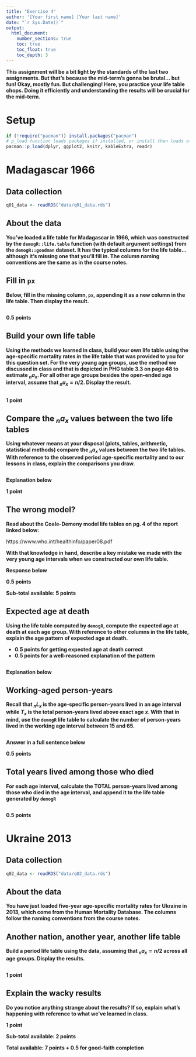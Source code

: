 ```yaml
---
title: "Exercise 4"
author: '[Your first name] [Your last name]'
date: "`r Sys.Date()`"
output:
  html_document:
    number_sections: true
    toc: true
    toc_float: true
    toc_depth: 3
---
```


**This assignment will be a bit light by the standards of the last two assignments. But that's because the mid-term's gonna be brutal... but fun! Okay, mostly fun. But challenging! Here, you practice your life table chops. Doing it efficiently and understanding the results will be crucial for the mid-term.**

# Setup {.unnumbered}

```r
if (!require("pacman")) install.packages("pacman")
# p_load function loads packages if installed, or install then loads otherwise
pacman::p_load(dplyr, ggplot2, knitr, kableExtra, readr)
```

# Madagascar 1966

## Data collection

```r
q01_data <- readRDS("data/q01_data.rds")
```

## About the data

**You've loaded a life table for Madagascar in 1966, which was constructed by the `demogR::life.table` function (with default argument settings) from the `demogR::goodman` dataset. It has the typical columns for the life table... although it's missing one that you'll fill in. The column naming conventions are the same as in the course notes.**

## Fill in `px`

**Below, fill in the missing column, `px`, appending it as a new column in the life table. Then display the result.**

```r

```

**0.5 points**

## Build your own life table

**Using the methods we learned in class, build your own life table using the age-specific mortality rates in the life table that was provided to you for this question set. For the very young age groups, use the method we discussed in class and that is depicted in PHG table 3.3 on page 48 to estimate ${}_{n}a_x$. For all other age groups besides the open-ended age interval, assume that ${}_{n}a_x = n/2$. Display the result.**

```r

```

**1 point**

## Compare the ${}_{n}a_x$ values between the two life tables

**Using whatever means at your disposal (plots, tables, arithmetic, statistical methods) compare the ${}_{n}a_x$ values between the two life tables. With reference to the observed period age-specific mortality and to our lessons in class, explain the comparisons you draw.**

```r

```

**Explanation below**



**1 point**

## The wrong model?

**Read about the Coale-Demeny model life tables on pg. 4 of the report linked below:**

https://www.who.int/healthinfo/paper08.pdf

**With that knowledge in hand, describe a key mistake we made with the very young age intervals when we constructed our own life table.**

**Response below**



**0.5 points**

**Sub-total available: 5 points**

## Expected age at death

**Using the life table computed by `demogR`, compute the expected age at death at each age group. With reference to other columns in the life table, explain the age pattern of expected age at death.**

* **0.5 points for getting expected age at death correct**
* **0.5 points for a well-reasoned explanation of the pattern**

```r

```

**Explanation below**



## Working-aged person-years

**Recall that ${}_{n}L_x$ is the age-specific person-years lived in an age interval while $T_x$ is the total person-years lived above exact age $x$. With that in mind, use the `demogR` life table to calculate the number of person-years lived in the working age interval between 15 and 65.**

```r

```

**Answer in a full sentence below**



**0.5 points**

## Total years lived among those who died

**For each age interval, calculate the TOTAL person-years lived among those who died in the age interval, and append it to the life table generated by `demogR`**

```r

```

**0.5 points**

# Ukraine 2013

## Data collection

```r
q02_data <- readRDS("data/q02_data.rds")
```

## About the data

**You have just loaded five-year age-specific mortality rates for Ukraine in 2013, which come from the Human Mortality Database. The columns follow the naming conventions from the course notes.**

## Another nation, another year, another life table

**Build a period life table using the data, assuming that ${}_{n}a_x = n/2$ across all age groups. Display the results.**

```r

```

**1 point**

## Explain the wacky results

**Do you notice anything strange about the results? If so, explain what's happening with reference to what we've learned in class.**

**1 point**

**Sub-total available: 2 points**

**Total available: 7 points + 0.5 for good-faith completion**
